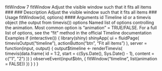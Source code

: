 fitWindow 7
fitWindow Adjust the visible window such that it fits all items
### ### Description
Adjust the visible window such that it fits all items
### Usage
fitWindow(id, options)
#### Arguments 
id Timeline id or a timevis object (the output from timevis())
options Named list of options controlling the animation. Most common option is "animation" = TRUE/FALSE.
For a full list of options, see the "fit" method in the official Timeline documentation
Examples
if (interactive()) {
library(shiny)
shinyApp(
ui = fluidPage(
timevisOutput("timeline"),
actionButton("btn", "Fit all items")
),
server = function(input, output) {
output$timeline <- renderTimevis(
timevis(data.frame(
id = 1:2, start = c(Sys.Date(), Sys.Date() - 1), content = c("1", "2")
))
)
observeEvent(input$btn, {
fitWindow("timeline", list(animation = FALSE))
})
}
)
}
